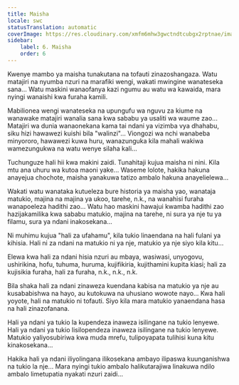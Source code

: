 ```yaml
---
title: Maisha
locale: swc
statusTranslation: automatic
coverImage: https://res.cloudinary.com/xmfm6mhw3gwctndtcubgx2rptnae/image/upload/v1740468922/small_cover_tratado_de_psicologia_revolucionaria_a4c0dca4e0.webp
sidebar:
    label: 6. Maisha
    order: 6
---
```

Kwenye mambo ya maisha tunakutana na tofauti zinazoshangaza. Watu matajiri na nyumba nzuri na marafiki wengi, wakati mwingine wanateseka sana... Watu maskini wanaofanya kazi ngumu au watu wa kawaida, mara nyingi wanaishi kwa furaha kamili.

Mabilionea wengi wanateseka na upungufu wa nguvu za kiume na wanawake matajiri wanalia sana kwa sababu ya usaliti wa waume zao... Matajiri wa dunia wanaonekana kama tai ndani ya vizimba vya dhahabu, siku hizi hawawezi kuishi bila "walinzi"... Viongozi wa nchi wanabeba minyororo, hawawezi kuwa huru, wanazunguka kila mahali wakiwa wamezungukwa na watu wenye silaha kali...

Tuchunguze hali hii kwa makini zaidi. Tunahitaji kujua maisha ni nini. Kila mtu ana uhuru wa kutoa maoni yake... Waseme lolote, hakika hakuna anayejua chochote, maisha yanakuwa tatizo ambalo hakuna anayelielewa...

Wakati watu wanataka kutueleza bure historia ya maisha yao, wanataja matukio, majina na majina ya ukoo, tarehe, n.k., na wanahisi furaha wanapoeleza hadithi zao... Watu hao maskini hawajui kwamba hadithi zao hazijakamilika kwa sababu matukio, majina na tarehe, ni sura ya nje tu ya filamu, sura ya ndani inakosekana...

Ni muhimu kujua "hali za ufahamu", kila tukio linaendana na hali fulani ya kihisia. Hali ni za ndani na matukio ni ya nje, matukio ya nje siyo kila kitu...

Elewa kwa hali za ndani hisia nzuri au mbaya, wasiwasi, unyogovu, ushirikina, hofu, tuhuma, huruma, kujifikiria, kujithamini kupita kiasi; hali za kujisikia furaha, hali za furaha, n.k., n.k., n.k.

Bila shaka hali za ndani zinaweza kuendana kabisa na matukio ya nje au kusababishwa na hayo, au kutokuwa na uhusiano wowote nayo... Kwa hali yoyote, hali na matukio ni tofauti. Siyo kila mara matukio yanaendana hasa na hali zinazofanana.

Hali ya ndani ya tukio la kupendeza inaweza isilingane na tukio lenyewe. Hali ya ndani ya tukio lisilopendeza inaweza isilingane na tukio lenyewe. Matukio yaliyosubiriwa kwa muda mrefu, tulipoyapata tulihisi kuna kitu kinakosekana...

Hakika hali ya ndani iliyolingana ilikosekana ambayo ilipaswa kuunganishwa na tukio la nje... Mara nyingi tukio ambalo halikutarajiwa linakuwa ndilo ambalo limetupatia nyakati nzuri zaidi...

